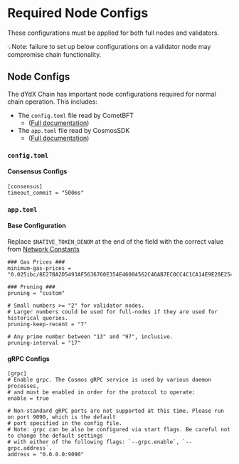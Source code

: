 # Required Node Configs

These configurations must be applied for both full nodes and validators.

💡Note: failure to set up below configurations on a validator node may compromise chain functionality.

## Node Configs

The dYdX Chain has important node configurations required for normal chain operation. This includes:
- The `config.toml` file read by CometBFT
  - ([Full documentation](https://docs.cometbft.com/v0.38/core/configuration))
- The `app.toml` file read by CosmosSDK
  - ([Full documentation](https://docs.cosmos.network/main/learn/advanced/config))

### `config.toml`

#### Consensus Configs

```
[consensus]
timeout_commit = "500ms"
```

### `app.toml`

#### Base Configuration

Replace `$NATIVE_TOKEN_DENOM` at the end of the field with the correct value from [Network Constants](../network-constants)
```
### Gas Prices ###
minimum-gas-prices = "0.025ibc/8E27BA2D5493AF5636760E354E46004562C46AB7EC0CC4C1CA14E9E20E2545B5,12500000000$NATIVE_TOKEN_DENOM"
```

```
### Pruning ###
pruning = "custom"

# Small numbers >= "2" for validator nodes.
# Larger numbers could be used for full-nodes if they are used for historical queries.
pruning-keep-recent = "7"

# Any prime number between "13" and "97", inclusive.
pruning-interval = "17"
```

#### gRPC Configs

```
[grpc]
# Enable grpc. The Cosmos gRPC service is used by various daemon processes,
# and must be enabled in order for the protocol to operate:
enable = true

# Non-standard gRPC ports are not supported at this time. Please run on port 9090, which is the default
# port specified in the config file.
# Note: grpc can be also be configured via start flags. Be careful not to change the default settings
# with either of the following flags: `--grpc.enable`, `--grpc.address`.
address = "0.0.0.0:9090"
```
